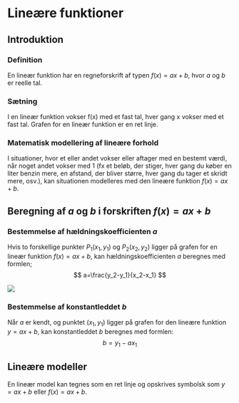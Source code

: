 # Lineære funktioner

## Introduktion 

::: {.callout-note}
### Definition
En lineær funktion har en regneforskrift af typen $f(x)=ax+b$, hvor $a$ og $b$ er reelle tal.
:::

::: {.callout-note}
### Sætning
I en lineær funktion vokser f(x) med et fast tal, hver gang x vokser med et fast tal.
Grafen for en lineær funktion er en ret linje.
:::


### Matematisk modellering af lineære forhold
I situationer, hvor et eller andet vokser eller aftager med en bestemt værdi, når noget andet vokser med 1 (fx et beløb, der stiger, hver gang du køber en liter benzin mere, en afstand, der bliver større, hver gang du tager et skridt mere, osv.), kan situationen modelleres med den lineære funktion $f(x) = ax + b$.

## Beregning af $a$ og $b$ i forskriften $f(x)=ax+b$

::: {.callout-note}
### Bestemmelse af hældningskoefficienten $a$
Hvis to forskellige punkter $P_1(x_1,y_1)$ og $P_2(x_2,y_2)$ ligger på grafen for en lineær funktion $f(x)=ax+b$, kan hældningskoefficienten $a$ beregnes med formlen;
$$
a=\frac{y_2-y_1}{x_2-x_1}
$$

![](figs/haeldning.png)

:::

::: {.callout-note}
### Bestemmelse af konstantleddet $b$
Når $a$ er kendt, og punktet $(x_1,y_1)$ ligger på grafen for den lineære funktion $y=ax+b$, kan konstantleddet $b$ beregnes med formlen:
$$
b=y_1-ax_1
$$
:::


## Lineære modeller
En lineær model kan tegnes som en ret linje og opskrives symbolsk som $y = ax + b$ eller $f(x) = ax + b$.



